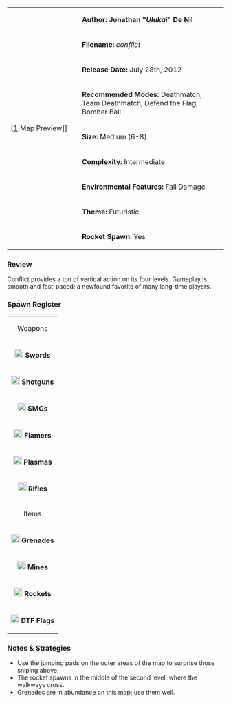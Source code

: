 {| border="1" cellpadding="2" width="800px"
|rowspan="9" width="150px"|[[File:Conflict.png|thumb|center]|Map Preview]]
|'''Author: Jonathan "''Ulukai''" De Nil'''
|-
|'''Filename:''' ''conflict''
|-
| '''Release Date:''' July 28th, 2012
|-
|'''Recommended Modes:''' Deathmatch, Team Deathmatch, Defend the Flag, Bomber Ball
|-
|'''Size:''' Medium (6-8)
|-
|'''Complexity:''' Intermediate
|-
|'''Environmental Features:''' Fall Damage
|-
|'''Theme:''' Futuristic
|-
|'''Rocket Spawn:''' Yes
|}


=== Review ===

Conflict provides a ton of vertical action on its four levels. Gameplay is smooth and fast-paced; a newfound favorite of many long-time players.

=== Spawn Register ===
{| border="1" cellpadding="2" width="150px"
|colspan="2" align="center"|Weapons
|-
|[[File:Sword.png|20px]] '''Swords''' || 2
|-
|[[File:Shotgun.png|20px]] '''Shotguns''' || 4
|-
|[[File:Smg.png|20px]] '''SMGs''' || 4
|-
|[[File:Flamer.png|20px]] '''Flamers''' || 2
|-
|[[File:Plasma.png|20px]] '''Plasmas''' || 2
|-
| [[File:Rifle.png|20px]] '''Rifles''' || 2
|-
|colspan="2" align="center"|Items
|-
| [[File:Grenade.png|20px]] '''Grenades''' || 9
|-
| [[File:Mine.png|20px]] '''Mines''' || 4
|-
| [[File:Rocket.png|20px]] '''Rockets''' || 1
|-
| [[File:Flag.png|20px]] '''DTF Flags''' || 4
|}


=== Notes & Strategies ===

* Use the jumping pads on the outer areas of the map to surprise those sniping above.
* The rocket spawns in the middle of the second level, where the walkways cross.
* Grenades are in abundance on this map; use them well.